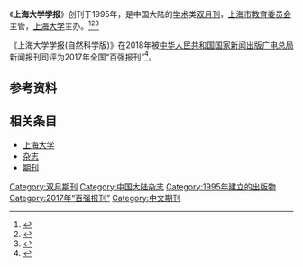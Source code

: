 {{Infobox journal
| title         = 上海大学学报
| former_name   =《上海科技大学学报》与《上海工业大学学报》合并
| abbreviation = 自然科学版：J. Shanghai Univ.(Nat. Sci. Ed.)<br />社会科学版：J. Shanghai Univ.(Soc. Sci. Ed.)
| frequency     = 双月刊
| country       = [[中国|中国]]
| publisher     = [[上海大学|上海大学]]
| impact        = 
| history =1995年起至今
|ISSNlabel1=自然科学版
| ISSN1 = 1007-2861
| CN1   = 31-1718/N
| CODEN1 =SDXKFV
|ISSNlabel2=社会科学版
| ISSN2 = 1007-6522
| CN2   = 31-1223/C
}}
《'''上海大学学报'''》创刊于1995年，是中国大陆的[[学术|学术]]类[[双月刊|双月刊]]，[[上海市教育委员会|上海市教育委员会]]主管，[[上海大学|上海大学]]主办。<ref name="知网1">{{Cite web|title=上海大学学报(自然科学版)|url=https://navi.cnki.net/knavi/JournalDetail?pcode=CJFD&pykm=SDXZ|accessdate=2021-02-02|work=|publisher=[[中国知网|中国知网]]}}</ref><ref name="维普1">{{Cite web|title=上海大学学报(自然科学版) - 维普中文期刊|url=http://www.cqvip.com/qikan/Detail.aspx?gch=98351X|accessdate=2021-02-02|author=|date=|format=|publisher=[[维普|维普]]|language=}}</ref><ref>{{Cite web|title=上海大学学报（社会科学版）|url=http://www.wanfangdata.com.cn/sns/perio/shdxxb-shkxb|accessdate=2021-03-19|work=|publisher=[[万方数据|万方数据]]}}</ref>

《上海大学学报(自然科学版)》在2018年被[[中华人民共和国国家新闻出版广电总局|中华人民共和国国家新闻出版广电总局]]新闻报刊司评为2017年全国“百强报刊”<ref>{{Cite web|title=2017年全国“百强报刊”推荐名单开始公示|url=http://www.ce.cn/culture/gd/201801/16/t20180116_27756145.shtml|accessdate=2021-02-10|author=赵新乐（中国新闻出版广电报）|date=2018-01-16|format=|work=|publisher=[[中国经济网|中国经济网]]|language=|archive-date=2020-11-05|archive-url=https://web.archive.org/web/20201105014543/http://www.ce.cn/culture/gd/201801/16/t20180116_27756145.shtml|dead-url=no}}</ref>。

== 参考资料 ==
{{reflist|2}}

== 相关条目 ==
* [[上海大学|上海大学]]
* [[杂志|杂志]]
* [[期刊|期刊]]

{{上海大学}}
{{全国百强报刊|2017}}
{{Academic-journal-stub}}
[[Category:双月期刊|Category:双月期刊]]
[[Category:中国大陆杂志|Category:中国大陆杂志]]
[[Category:1995年建立的出版物|Category:1995年建立的出版物]]
[[Category:2017年“百强报刊”|Category:2017年“百强报刊”]]
[[Category:中文期刊|Category:中文期刊]]